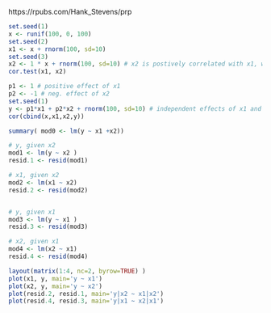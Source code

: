 https://rpubs.com/Hank_Stevens/prp

```r
set.seed(1)
x <- runif(100, 0, 100)
set.seed(2)
x1 <- x + rnorm(100, sd=10) 
set.seed(3)
x2 <- 1 * x + rnorm(100, sd=10) # x2 is postively correlated with x1, with noise
cor.test(x1, x2)
```

```r
p1 <- 1 # positive effect of x1
p2 <- -1 # neg. effect of x2
set.seed(1)
y <- p1*x1 + p2*x2 + rnorm(100, sd=10) # independent effects of x1 and x2, plus noise)
cor(cbind(x,x1,x2,y))
```

```r
summary( mod0 <- lm(y ~ x1 +x2))
```

```r
# y, given x2
mod1 <- lm(y ~ x2 )
resid.1 <- resid(mod1)

# x1, given x2
mod2 <- lm(x1 ~ x2)
resid.2 <- resid(mod2)


# y, given x1
mod3 <- lm(y ~ x1 )
resid.3 <- resid(mod3)

# x2, given x1
mod4 <- lm(x2 ~ x1)
resid.4 <- resid(mod4)

layout(matrix(1:4, nc=2, byrow=TRUE) )
plot(x1, y, main='y ~ x1')
plot(x2, y, main='y ~ x2')
plot(resid.2, resid.1, main='y|x2 ~ x1|x2')
plot(resid.4, resid.3, main='y|x1 ~ x2|x1')
```

